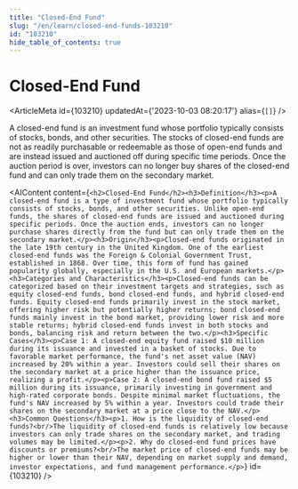 ```yaml
---
title: "Closed-End Fund"
slug: "/en/learn/closed-end-funds-103210"
id: "103210"
hide_table_of_contents: true
---
```



# Closed-End Fund

<ArticleMeta id={103210} updatedAt={'2023-10-03 08:20:17'} alias={`[]`} />
<div className='border-solid border-b border-t-0 my-4 border-[var(--ifm-color-gray-300)]' />

A closed-end fund is an investment fund whose portfolio typically consists of stocks, bonds, and other securities. The stocks of closed-end funds are not as readily purchasable or redeemable as those of open-end funds and are instead issued and auctioned off during specific time periods. Once the auction period is over, investors can no longer buy shares of the closed-end fund and can only trade them on the secondary market.

<AIContent content={`<h2>Closed-End Fund</h2><h3>Definition</h3><p>A closed-end fund is a type of investment fund whose portfolio typically consists of stocks, bonds, and other securities. Unlike open-end funds, the shares of closed-end funds are issued and auctioned during specific periods. Once the auction ends, investors can no longer purchase shares directly from the fund but can only trade them on the secondary market.</p><h3>Origin</h3><p>Closed-end funds originated in the late 19th century in the United Kingdom. One of the earliest closed-end funds was the Foreign & Colonial Government Trust, established in 1868. Over time, this form of fund has gained popularity globally, especially in the U.S. and European markets.</p><h3>Categories and Characteristics</h3><p>Closed-end funds can be categorized based on their investment targets and strategies, such as equity closed-end funds, bond closed-end funds, and hybrid closed-end funds. Equity closed-end funds primarily invest in the stock market, offering higher risk but potentially higher returns; bond closed-end funds mainly invest in the bond market, providing lower risk and more stable returns; hybrid closed-end funds invest in both stocks and bonds, balancing risk and return between the two.</p><h3>Specific Cases</h3><p>Case 1: A closed-end equity fund raised $10 million during its issuance and invested in a basket of stocks. Due to favorable market performance, the fund's net asset value (NAV) increased by 20% within a year. Investors could sell their shares on the secondary market at a price higher than the issuance price, realizing a profit.</p><p>Case 2: A closed-end bond fund raised $5 million during its issuance, primarily investing in government and high-rated corporate bonds. Despite minimal market fluctuations, the fund's NAV increased by 5% within a year. Investors could trade their shares on the secondary market at a price close to the NAV.</p><h3>Common Questions</h3><p>1. How is the liquidity of closed-end funds?<br/>The liquidity of closed-end funds is relatively low because investors can only trade shares on the secondary market, and trading volumes may be limited.</p><p>2. Why do closed-end fund prices have discounts or premiums?<br/>The market price of closed-end funds may be higher or lower than their NAV, depending on market supply and demand, investor expectations, and fund management performance.</p>`} id={103210} />
